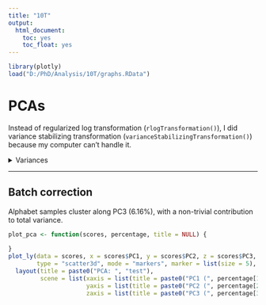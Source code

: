 ```yaml
---
title: "10T"
output:
  html_document:
    toc: yes
    toc_float: yes
---
```

```r
library(plotly)
load("D:/PhD/Analysis/10T/graphs.RData")
```
# PCAs

Instead of regularized log transformation (`rlogTransformation()`), I did variance stabilizing transformation (`varianceStabilizingTransformation()`) because my computer can't handle it.  

<details>
<summary>Variances</summary>
```r
var <- t(percentage/100)
var <- data.frame(PC = row.names(var)[1:10], val = var[1:10,1])
var$PC <- factor(var$PC, levels = var$PC)
plot_ly(data = var, x = as.factor(var$PC), y = ~val, type = "bar") %>%
  layout(xaxis = list(title = "Principal Component"), 
         yaxis = list(title = "Proportion of Variance"))
```
</details>  

***

## Batch correction
Alphabet samples cluster along PC3 (6.16%), with a non-trivial contribution to total variance.  
```r
plot_pca <- function(scores, percentage, title = NULL) {
  
}
plot_ly(data = scores, x = scores$PC1, y = scores$PC2, z = scores$PC3, text = rownames(scores),
        type = "scatter3d", mode = "markers", marker = list(size = 5), color = condition) %>%
  layout(title = paste0("PCA: ", "test"),
         scene = list(xaxis = list(title = paste0("PC1 (", percentage[1], "%)")), 
                      yaxis = list(title = paste0("PC2 (", percentage[2], "%)")),
                      zaxis = list(title = paste0("PC3 (", percentage[3], "%)"))))
```